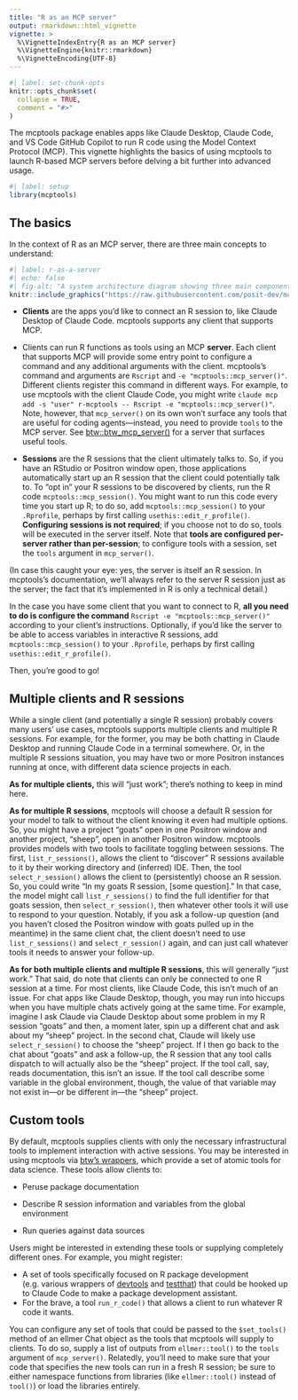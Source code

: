 ```yaml
---
title: "R as an MCP server"
output: rmarkdown::html_vignette
vignette: >
  %\VignetteIndexEntry{R as an MCP server}
  %\VignetteEngine{knitr::rmarkdown}
  %\VignetteEncoding{UTF-8}
---
```


```r
#| label: set-chunk-opts
knitr::opts_chunk$set(
  collapse = TRUE,
  comment = "#>"
)
```

The mcptools package enables apps like Claude Desktop, Claude Code, and VS Code GitHub Copilot to run R code using the Model Context Protocol (MCP). This vignette highlights the basics of using mcptools to launch R-based MCP servers before delving a bit further into advanced usage.

```r
#| label: setup
library(mcptools)
```

## The basics

In the context of R as an MCP server, there are three main concepts to understand:

```r
#| label: r-as-a-server
#| echo: false
#| fig-alt: "A system architecture diagram showing three main components: Client (left), Server (center), and Session (right). The Client box lists AI coding assistants including Claude Desktop, Claude Code, Copilot Chat in VS Code, and Positron Assistant. The Server is initiated with `mcp_server()` and contains tools for R functions like reading package documentation, running R code, and inspecting global environment objects. Sessions can be configured with `mcp_session()` and can optionally connect to interactive R sessions, with two example projects shown: 'Some R Project' and 'Other R Project'."
knitr::include_graphics("https://raw.githubusercontent.com/posit-dev/mcptools/main/man/figures/r_as_a_server.png")
```

-   **Clients** are the apps you'd like to connect an R session to, like Claude Desktop of Claude Code. mcptools supports any client that supports MCP.

-   Clients can run R functions as tools using an MCP **server**. Each client that supports MCP will provide some entry point to configure a command and any additional arguments with the client. mcptools's command and arguments are `Rscript` and `-e "mcptools::mcp_server()"`. Different clients register this command in different ways. For example, to use mcptools with the client Claude Code, you might write `claude mcp add -s "user" r-mcptools -- Rscript -e "mcptools::mcp_server()"`. Note, however, that `mcp_server()` on its own won't surface any tools that are useful for coding agents—instead, you need to provide `tools` to the MCP server. See [btw::btw_mcp_server()](https://posit-dev.github.io/btw/reference/mcp.html) for a server that surfaces useful tools.

-   **Sessions** are the R sessions that the client ultimately talks to. So, if you have an RStudio or Positron window open, those applications automatically start up an R session that the client could potentially talk to. To "opt in" your R sessions to be discovered by clients, run the R code `mcptools::mcp_session()`. You might want to run this code every time you start up R; to do so, add `mcptools::mcp_session()` to your `.Rprofile`, perhaps by first calling `usethis::edit_r_profile()`. **Configuring sessions is not required**; if you choose not to do so, tools will be executed in the server itself. Note that **tools are configured per-server rather than per-session**; to configure tools with a session, set the `tools` argument in `mcp_server()`.

(In case this caught your eye: yes, the server is itself an R session. In mcptools's documentation, we'll always refer to the server R session just as the server; the fact that it's implemented in R is only a technical detail.)

In the case you have some client that you want to connect to R, **all you need to do is configure the command** `Rscript -e "mcptools::mcp_server()"` according to your client's instructions. Optionally, if you'd like the server to be able to access variables in interactive R sessions, add `mcptools::mcp_session()` to your `.Rprofile`, perhaps by first calling `usethis::edit_r_profile()`.

Then, you're good to go!

## Multiple clients and R sessions

While a single client (and potentially a single R session) probably covers many users' use cases, mcptools supports multiple clients and multiple R sessions. For example, for the former, you may be both chatting in Claude Desktop and running Claude Code in a terminal somewhere. Or, in the multiple R sessions situation, you may have two or more Positron instances running at once, with different data science projects in each.

**As for multiple clients,** this will "just work"; there's nothing to keep in mind here.

**As for multiple R sessions**, mcptools will choose a default R session for your model to talk to without the client knowing it even had multiple options. So, you might have a project "goats" open in one Positron window and another project, "sheep", open in another Positron window. mcptools provides models with two tools to facilitate toggling between sessions. The first, `list_r_sessions()`, allows the client to "discover" R sessions available to it by their working directory and (inferred) IDE. Then, the tool `select_r_session()` allows the client to (persistently) choose an R session. So, you could write "In my goats R session, \[some question\]." In that case, the model might call `list_r_sessions()` to find the full identifier for that goats session, then `select_r_session()`, then whatever other tools it will use to respond to your question. Notably, if you ask a follow-up question (and you haven't closed the Positron window with goats pulled up in the meantime) in the same client chat, the client doesn't need to use `list_r_sessions()` and `select_r_session()` again, and can just call whatever tools it needs to answer your follow-up. <!--# [TODO: include links to example chats here] -->

**As for both multiple clients and multiple R sessions**, this will generally "just work." That said, do note that clients can only be connected to one R session at a time. For most clients, like Claude Code, this isn't much of an issue. For chat apps like Claude Desktop, though, you may run into hiccups when you have multiple chats actively going at the same time. For example, imagine I ask Claude via Claude Desktop about some problem in my R session "goats" and then, a moment later, spin up a different chat and ask about my "sheep" project. In the second chat, Claude will likely use `select_r_session()` to choose the "sheep" project. If I then go back to the chat about "goats" and ask a follow-up, the R session that any tool calls dispatch to will actually also be the "sheep" project. If the tool call, say, reads documentation, this isn't an issue. If the tool call describe some variable in the global environment, though, the value of that variable may not exist in—or be different in—the "sheep" project. <!--# [TODO: include a link to the "secret password" chat.] -->

## Custom tools

By default, mcptools supplies clients with only the necessary infrastructural tools to implement interaction with active sessions. You may be interested in using mcptools via [btw's wrappers](https://posit-dev.github.io/btw/), which provide a set of atomic tools for data science. These tools allow clients to:

-   Peruse package documentation

-   Describe R session information and variables from the global environment

-   Run queries against data sources

Users might be interested in extending these tools or supplying completely different ones. For example, you might register:

-   A set of tools specifically focused on R package development (e.g. various wrappers of [devtools](https://devtools.r-lib.org/) and [testthat](https://testthat.r-lib.org/)) that could be hooked up to Claude Code to make a package development assistant.
-   For the brave, a tool `run_r_code()` that allows a client to run whatever R code it wants.

You can configure any set of tools that could be passed to the `$set_tools()` method of an ellmer Chat object as the tools that mcptools will supply to clients. To do so, supply a list of outputs from `ellmer::tool()` to the `tools` argument of `mcp_server()`. Relatedly, you'll need to make sure that your code that specifies the new tools can run in a fresh R session; be sure to either namespace functions from libraries (like `ellmer::tool()` instead of `tool()`) or load the libraries entirely.

<!--# \[TODO: provide an example of registering the `rnorm()` tool.\] -->
